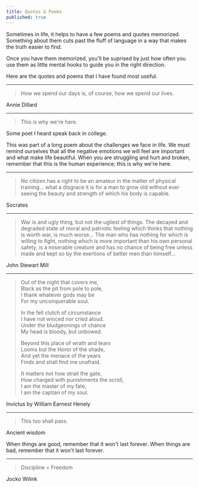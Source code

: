 ```yaml
---
title: Quotes & Poems
published: true
---
```


Sometimes in life, it helps to have a few poems and quotes memorized.
Something about them cuts past the fluff of language in a way that makes the truth easier to find. 

Once you have them memorized, you'll be suprised by just how often you use them as little mental hooks to guide you in the right direction.

Here are the quotes and poems that I have found most useful.

---

> How we spend our days is, of course, how we spend our lives.

Annie Dillard

---

> This is why we're here.

Some poet I heard speak back in college.

This was part of a long poem about the challenges we face in life.
We must remind ourselves that all the negative emotions we will feel are important and what make life beautiful.
When you are struggling and hurt and broken, remember that this is the human experience; this is why we're here.

---

> No citizen has a right to be an
> amateur in the matter of physical
> training... what a disgrace it is for a
> man to grow old without ever
> seeing the beauty and strength of
> which his body is capable.

Socrates

---

> War is and ugly thing, but not the ugliest of things.
> The decayed and degraded state of moral and patriotic feeling
> which thinks that nothing is worth war, is much worse...
> The man who has nothing for which is willing to fight, nothing which is 
> more important than his own personal safety, is a miserable 
> creature and has no chance of being free unless made and kept
> so by the exertions of better men than himself...

John Stewart Mill

---

> Out of the night that covers me,  
> Black as the pit from pole to pole,  
> I thank whatever gods may be  
> For my unconquerable soul.  
>
> In the fell clutch of circumstance  
> I have not winced nor cried aloud.   
> Under the bludgeonings of chance  
> My head is bloody, but unbowed.  
>
> Beyond this place of wrath and tears  
> Looms but the Horor of the shade,  
> And yet the menace of the years  
> Finds and shall find me unafraid.  
> 
> It matters not how strait the gate,  
> How charged with punishments the scroll,  
> I am the master of my fate,  
> I am the captian of my soul.  

Invictus by William Earnest Henely

---

> This too shall pass.

Ancient wisdom

When things are good, remember that it won't last forever.
When things are bad, remember that it won't last forever.

---

> Discipline = Freedom

Jocko Wilink